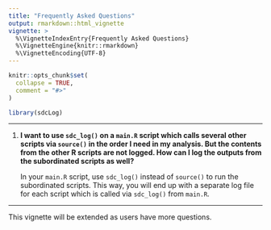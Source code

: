 ```yaml
---
title: "Frequently Asked Questions"
output: rmarkdown::html_vignette
vignette: >
  %\VignetteIndexEntry{Frequently Asked Questions}
  %\VignetteEngine{knitr::rmarkdown}
  %\VignetteEncoding{UTF-8}
---
```


```r
knitr::opts_chunk$set(
  collapse = TRUE,
  comment = "#>"
)
```

```r
library(sdcLog)
```

---

1.  **I want to use `sdc_log()` on a `main.R` script which calls several other
    scripts via `source()` in the order I need in my analysis. But the contents
    from the other R scripts are not logged. How can I log the outputs from the
    subordinated scripts as well?**
    
    In your `main.R` script, use `sdc_log()` instead of `source()` to run the
    subordinated scripts. This way, you will end up with a separate log file for
    each script which is called via `sdc_log()` from `main.R`.

---

This vignette will be extended as users have more questions.
